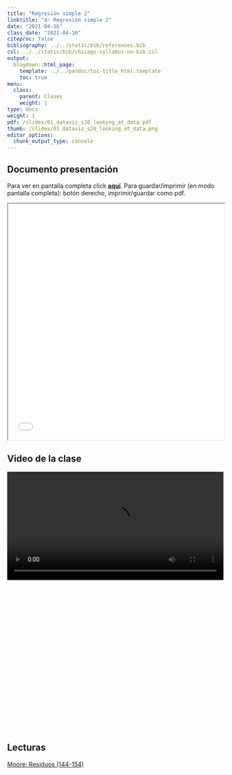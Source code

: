 ```yaml
---
title: "Regresión simple 2"
linktitle: "4: Regresión simple 2"
date: "2021-04-16"
class_date: "2021-04-16"
citeproc: false
bibliography: ../../static/bib/references.bib
csl: ../../static/bib/chicago-syllabus-no-bib.csl
output:
  blogdown::html_page:
    template: ../../pandoc/toc-title_html.template
    toc: true
menu:
  class:
    parent: Clases
    weight: 1
type: docs
weight: 1
pdf: /slides/01_dataviz_s20_looking_at_data.pdf
thumb: /slides/01_dataviz_s20_looking_at_data.png
editor_options:
  chunk_output_type: console
---
```


## Documento presentación 

<span class="sidenote">Para ver en pantalla completa click [**aquí**](/slides/04-regsimple2/04_regsimple2.html). Para guardar/imprimir (en modo pantalla completa): botón derecho, imprimir/guardar como pdf. </span>

<iframe src=/slides/04-regsimple2/04_regsimple2.html height="550" width=100% allowfullscreen="true">
</iframe>

## Video de la clase

<div style="width: 1  00%; height: 600px; overflow: hidden;">
<video  style="width: 100%;" controls>
<source src="?raw=1" type="video/mp4">
</video>
</div>

## Lecturas

[Moore: Residuos (144-154)](/docs/lecturas/moore_residuos.pdf)
